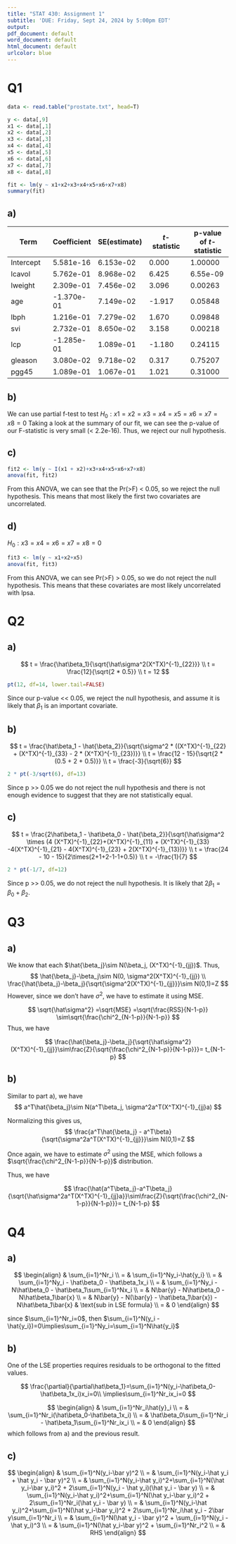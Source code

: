 ```yaml
---
title: "STAT 430: Assignment 1"
subtitle: 'DUE: Friday, Sept 24, 2024 by 5:00pm EDT'
output:
pdf_document: default
word_document: default
html_document: default
urlcolor: blue
---
```


# Q1

```r
data <- read.table("prostate.txt", head=T)

y <- data[,9]
x1 <- data[,1]
x2 <- data[,2]
x3 <- data[,3]
x4 <- data[,4]
x5 <- data[,5]
x6 <- data[,6]
x7 <- data[,7]
x8 <- data[,8]

fit <- lm(y ~ x1+x2+x3+x4+x5+x6+x7+x8)
summary(fit)
```

## a)

| Term | Coefficient | SE(estimate) | $t$-statistic | p-value of $t$-statistic |
| --- | --- | --- | --- | --- |
| Intercept   | 5.581e-16 | 6.153e-02 |  0.000 | 1.00000    
| lcavol          | 5.762e-01 | 8.968e-02 |  6.425 | 6.55e-09
| lweight          | 2.309e-01 | 7.456e-02 |  3.096 | 0.00263
| age          | -1.370e-01 | 7.149e-02 | -1.917 | 0.05848
| lbph          | 1.216e-01 | 7.279e-02 |  1.670 | 0.09848
| svi          | 2.732e-01 | 8.650e-02 |  3.158 | 0.00218
| lcp          | -1.285e-01 | 1.089e-01 | -1.180 | 0.24115    
| gleason          | 3.080e-02 | 9.718e-02 |  0.317 | 0.75207    
| pgg45          | 1.089e-01 | 1.067e-01 |  1.021 | 0.31000

## b)

We can use partial f-test to test
$H_0: x1 = x2 = x3 = x4 = x5 = x6 = x7 = x8 = 0$
Taking a look at the summary of our fit, we can see the p-value
of our F-statistic is very small (< 2.2e-16). Thus, we reject
our null hypothesis.

## c)

```r
fit2 <- lm(y ~ I(x1 + x2)+x3+x4+x5+x6+x7+x8)
anova(fit, fit2)
```
From this ANOVA, we can see that the Pr(>F) < 0.05, so we reject the
null hypothesis. This means that most likely the first two covariates
are uncorrelated.

## d)

$H_0: x3=x4=x6=x7=x8=0$

```r
fit3 <- lm(y ~ x1+x2+x5)
anova(fit, fit3)
```
From this ANOVA, we can see Pr(>F) > 0.05, so we do not reject
the null hypothesis. This means that these covariates are most
likely uncorrelated with lpsa.

\newpage

# Q2

## a)

$$
t = \frac{\hat\beta_1}{\sqrt{\hat\sigma^2(X^TX)^{-1}_{22}}} \\
t = \frac{12}{\sqrt{2 * 0.5}} \\
t = 12
$$
```r
pt(12, df=14, lower.tail=FALSE)
```

Since our p-value << 0.05, we reject the null hypothesis, and assume
it is likely that $\beta_1$ is an important covariate.

## b)

$$
t = \frac{\hat\beta_1 - \hat{\beta_2}}{\sqrt{\sigma^2 * ((X^TX)^{-1}_{22} + (X^TX)^{-1}_{33} - 2 * (X^TX)^{-1}_{23})}} \\
t = \frac{12 - 15}{\sqrt{2 * (0.5 + 2 + 0.5)}} \\
t = \frac{-3}{\sqrt{6}}
$$
```r
2 * pt(-3/sqrt(6), df=13)
```
Since p >> 0.05 we do not reject the null hypothesis and there
is not enough evidence to suggest that they are not statistically equal.

## c)

$$
t = \frac{2\hat\beta_1 - \hat\beta_0 - \hat{\beta_2}}{\sqrt{\hat\sigma^2 \times (4 (X^TX)^{-1}_{22}+(X^TX)^{-1}_{11} + (X^TX)^{-1}_{33} -4(X^TX)^{-1}_{21} - 4(X^TX)^{-1}_{23} + 2(X^TX)^{-1}_{13})}} \\
t = \frac{24 - 10 - 15}{2\times(2+1+2-1-1+0.5)} \\
t = -\frac{1}{7}
$$
```r
2 * pt(-1/7, df=12)
```

Since p >> 0.05, we do not reject the null hypothesis. It is likely that $2\beta_1=\beta_0+\beta_2$.

\newpage

# Q3

## a)

We know that each $\hat{\beta_j}\sim N(\beta_j, (X^TX)^{-1}_{jj})$.
Thus, 
$$
\hat{\beta_j}-\beta_j\sim N(0, \sigma^2(X^TX)^{-1}_{jj}) \\
\frac{\hat{\beta_j}-\beta_j}{\sqrt{\sigma^2(X^TX)^{-1}_{jj}}}\sim N(0,1)=Z
$$
However, since we don't have $\sigma^2$, we have to estimate it
using MSE.

$$
\sqrt{\hat\sigma^2}
=\sqrt{MSE}
=\sqrt{\frac{RSS}{N-1-p}}
\sim\sqrt{\frac{\chi^2_{N-1-p}}{N-1-p}}
$$
Thus, we have

$$
\frac{\hat{\beta_j}-\beta_j}{\sqrt{\hat\sigma^2}(X^TX)^{-1}_{jj}}\sim\frac{Z}{\sqrt{\frac{\chi^2_{N-1-p}}{N-1-p}}}= t_{N-1-p}
$$

## b)

Similar to part a), we have
$$
a^T\hat{\beta_j}\sim N(a^T\beta_j, \sigma^2a^T(X^TX)^{-1}_{jj}a)
$$

Normalizing this gives us,
$$
\frac{a^T\hat{\beta_j} - a^T\beta}{\sqrt{\sigma^2a^T(X^TX)^{-1}_{jj}}}\sim N(0,1)=Z
$$

Once again, we have to estimate $\sigma^2$ using the MSE, which follows
a $\sqrt{\frac{\chi^2_{N-1-p}}{N-1-p}}$ distribution.

Thus, we have

$$
\frac{\hat{a^T\beta_j}-a^T\beta_j}{\sqrt{\hat\sigma^2a^T(X^TX)^{-1}_{jj}a}}\sim\frac{Z}{\sqrt{\frac{\chi^2_{N-1-p}}{N-1-p}}}= t_{N-1-p}
$$

\newpage

# Q4

## a)

$$
\begin{align}
& \sum_{i=1}^Nr_i \\
= & \sum_{i=1}^Ny_i-\hat{y_i} \\
= & \sum_{i=1}^Ny_i - \hat\beta_0 - \hat\beta_1x_i \\
= & \sum_{i=1}^Ny_i - N\hat\beta_0 - \hat\beta_1\sum_{i=1}^Nx_i \\
= & N\bar{y} - N\hat\beta_0 - N\hat\beta_1\bar{x} \\
= & N\bar{y} - N(\bar{y} - \hat\beta_1\bar{x}) - N\hat\beta_1\bar{x} & \text{sub in LSE formula} \\
= & 0
\end{align}
$$

since $\sum_{i=1}^Nr_i=0$, then $\sum_{i=1}^N(y_i - \hat{y_i})=0\implies\sum_{i=1}^Ny_i=\sum_{i=1}^N\hat{y_i}$

## b)
One of the LSE properties requires residuals to be orthogonal to the
fitted values.

$$
\frac{\partial}{\partial\hat\beta_1}=\sum_{i=1}^N(y_i-\hat\beta_0-\hat\beta_1x_i)x_i=0\\
\implies\sum_{i=1}^Nr_ix_i=0
$$

$$
\begin{align}
& \sum_{i=1}^Nr_i\hat{y}_i \\
= & \sum_{i=1}^Nr_i(\hat\beta_0-\hat\beta_1x_i) \\
= & \hat\beta_0\sum_{i=1}^Nr_i - \hat\beta_1\sum_{i=1}^Nr_ix_i \\
= & 0
\end{align}
$$
which follows from a) and the previous result.

## c)

$$
\begin{align}
& \sum_{i=1}^N(y_i-\bar y)^2 \\
= & \sum_{i=1}^N(y_i-\hat y_i + \hat y_i - \bar y)^2 \\
= & \sum_{i=1}^N(y_i-\hat y_i)^2+\sum_{i=1}^N(\hat y_i-\bar y_i)^2 + 2\sum_{i=1}^N(y_i - \hat y_i)(\hat y_i - \bar y) \\
= & \sum_{i=1}^N(y_i-\hat y_i)^2+\sum_{i=1}^N(\hat y_i-\bar y_i)^2 + 2\sum_{i=1}^Nr_i(\hat y_i - \bar y) \\
= & \sum_{i=1}^N(y_i-\hat y_i)^2+\sum_{i=1}^N(\hat y_i-\bar y_i)^2 + 2\sum_{i=1}^Nr_i\hat y_i - 2\bar y\sum_{i=1}^Nr_i \\
= & \sum_{i=1}^N(\hat y_i - \bar y)^2 + \sum_{i=1}^N(y_i - \hat y_i)^3 \\
= & \sum_{i=1}^N(\hat y_i-\bar y)^2 + \sum_{i=1}^Nr_i^2 \\
= & RHS
\end{align}
$$